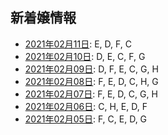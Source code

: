 新着嬢情報
----

- [2021年02月11日](/new/2021-02-11): E, D, F, C
- [2021年02月10日](/new/2021-02-10): D, E, C, F, G
- [2021年02月09日](/new/2021-02-09): D, F, E, C, G, H
- [2021年02月08日](/new/2021-02-08): F, E, D, C, H, G
- [2021年02月07日](/new/2021-02-07): F, E, D, C, G, H
- [2021年02月06日](/new/2021-02-06): C, H, E, D, F
- [2021年02月05日](/new/2021-02-05): F, C, E, D, G
